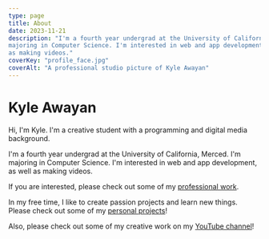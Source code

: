 ```yaml
---
type: page
title: About
date: 2023-11-21
description: "I'm a fourth year undergrad at the University of California, Merced. I'm
majoring in Computer Science. I'm interested in web and app development, as well
as making videos."
coverKey: "profile_face.jpg"
coverAlt: "A professional studio picture of Kyle Awayan"
---
```


# Kyle Awayan

Hi, I'm Kyle. I'm a creative student with a programming and digital media
background.

I'm a fourth year undergrad at the University of California, Merced. I'm
majoring in Computer Science. I'm interested in web and app development, as well
as making videos.

If you are interested, please check out some of my [professional work](/work).

In my free time, I like to create passion projects and learn new things. Please
check out some of my [personal projects](/projects)!

Also, please check out some of my creative work on my
[YouTube channel](http://youtube.com/@kyleawayan)!
